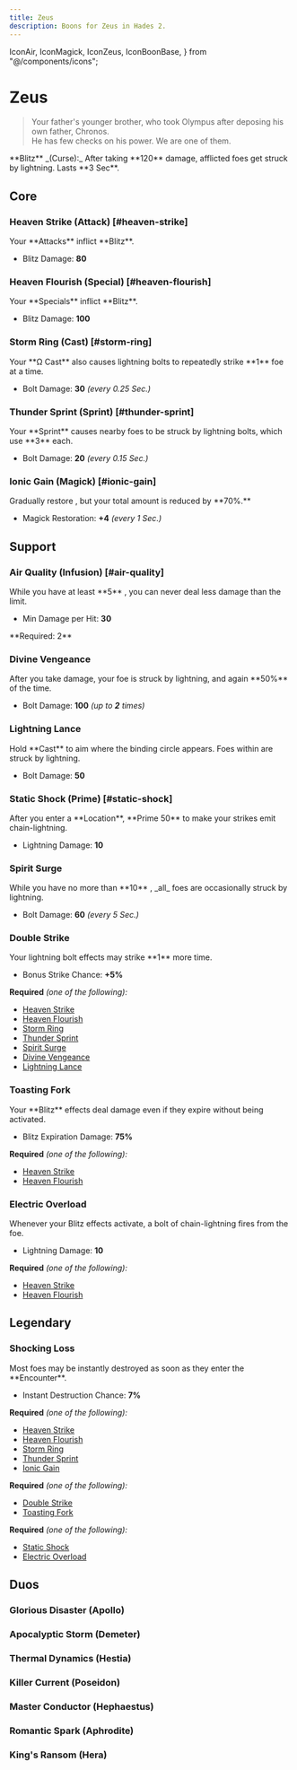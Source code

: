 ```yaml
---
title: Zeus
description: Boons for Zeus in Hades 2.
---
```


  IconAir,
  IconMagick,
  IconZeus,
  IconBoonBase,
} from "@/components/icons";


# <IconZeus className="mb-1" /> Zeus

> Your father's younger brother, who took Olympus after deposing his own father, Chronos.\
> He has few checks on his power. We are one of them.

<Box className="mt-4">
  **Blitz** _(Curse):_ After taking **120** damage, afflicted foes get struck by
  lightning. Lasts **3 Sec**.
</Box>

## Core

### Heaven Strike (Attack) [#heaven-strike]

<BoonTest boon={DbBoons.Zeus.heavenStrike}>
Your **Attacks** inflict **Blitz**.

- Blitz Damage: **80**

</BoonTest>

### Heaven Flourish (Special) [#heaven-flourish]

<BoonTest boon={DbBoons.Zeus.heavenFlourish}>
Your **Specials** inflict **Blitz**.

- Blitz Damage: **100**

</BoonTest>

### Storm Ring (Cast) [#storm-ring]

<BoonTest boon={DbBoons.Zeus.stormRing}>
Your **Ω Cast** also causes lightning bolts to repeatedly strike **1** foe at a time.

- Bolt Damage: **30** _(every 0.25 Sec.)_

</BoonTest>

### Thunder Sprint (Sprint) [#thunder-sprint]

<BoonTest boon={DbBoons.Zeus.thunderSprint}>
Your **Sprint** causes nearby foes to be struck by lightning bolts, which use **3** <IconMagick /> each.

- Bolt Damage: **20** _(every 0.15 Sec.)_

</BoonTest>

### Ionic Gain (Magick) [#ionic-gain]

<BoonTest boon={DbBoons.Zeus.ionicGain}>
Gradually restore <IconMagick />, but your total amount is reduced by **70%.**

- Magick Restoration: **+4** _(every 1 Sec.)_

</BoonTest>

## Support

### <TextHighlight type="infusion">Air Quality (Infusion)</TextHighlight> [#air-quality]

<BoonTest boon={DbBoons.Zeus.airQuality}>
While you have at least **5** <IconAir />, you can never deal less damage than the limit.

- Min Damage per Hit: **30**

</BoonTest>
**Required: 2** <IconAir />

### Divine Vengeance

<BoonTest boon={DbBoons.Zeus.divineVengeance}>
After you take damage, your foe is struck by lightning, and again **50%** of the time.

- Bolt Damage: **100** _(up to **2** times)_

</BoonTest>

### Lightning Lance

<BoonTest boon={DbBoons.Zeus.lightningLance}>
Hold **Cast** to aim where the binding circle appears. Foes within are struck by lightning.

- Bolt Damage: **50**

</BoonTest>

### Static Shock (Prime) [#static-shock]

<BoonTest boon={DbBoons.Zeus.staticShock}>
After you enter a **Location**, **Prime 50** <IconMagick /> to make your strikes emit chain-lightning.

- Lightning Damage: **10**

</BoonTest>

### Spirit Surge

<BoonTest boon={DbBoons.Zeus.spiritSurge}>
While you have no more than **10** <IconMagick />, _all_ foes are occasionally struck by lightning.

- Bolt Damage: **60** _(every 5 Sec.)_

</BoonTest>

### Double Strike

<BoonTest boon={DbBoons.Zeus.doubleStrike}>
Your lightning bolt effects may strike **1** more time.

- Bonus Strike Chance: **+5%**

</BoonTest>

**Required** _(one of the following):_

- [Heaven Strike](#heaven-strike)
- [Heaven Flourish](#heaven-flourish)
- [Storm Ring](#storm-ring)
- [Thunder Sprint](#thunder-sprint)
- [Spirit Surge](#spirit-surge)
- [Divine Vengeance](#divine-vengeance)
- [Lightning Lance](#lightning-lance)

### Toasting Fork

<BoonTest boon={DbBoons.Zeus.toastingFork}>
Your **Blitz** effects deal damage even if they expire without being activated.

- Blitz Expiration Damage: **75%**

</BoonTest>

**Required** _(one of the following):_

- [Heaven Strike](#heaven-strike)
- [Heaven Flourish](#heaven-flourish)

### Electric Overload

<BoonTest boon={DbBoons.Zeus.electricOverload}>
Whenever your Blitz effects activate, a bolt of chain-lightning fires from the foe.

- Lightning Damage: **10**

</BoonTest>

**Required** _(one of the following):_

- [Heaven Strike](#heaven-strike)
- [Heaven Flourish](#heaven-flourish)

## <TextHighlight type="legendary">Legendary</TextHighlight>

### <TextHighlight type="legendary">Shocking Loss</TextHighlight>

<BoonTest boon={DbBoons.Zeus.shockingLoss}>
Most foes may be instantly destroyed as soon as they enter the **Encounter**.

- Instant Destruction Chance: **7%**

</BoonTest>

**Required** _(one of the following):_

- [Heaven Strike](#heaven-strike)
- [Heaven Flourish](#heaven-flourish)
- [Storm Ring](#storm-ring)
- [Thunder Sprint](#thunder-sprint)
- [Ionic Gain](#ionic-gain)

**Required** _(one of the following):_

- [Double Strike](#double-strike)
- [Toasting Fork](#toasting-fork)

**Required** _(one of the following):_

- [Static Shock](#static-shock)
- [Electric Overload](#electric-overload)

## <TextHighlight type="duo">Duos</TextHighlight>

### <TextHighlight type="duo">Glorious Disaster</TextHighlight> (Apollo)

<GloriousDisaster />

### <TextHighlight type="duo">Apocalyptic Storm</TextHighlight> (Demeter)

<ApocalypticStorm />

### <TextHighlight type="duo">Thermal Dynamics</TextHighlight> (Hestia)

<ThermalDynamics />

### <TextHighlight type="duo">Killer Current</TextHighlight> (Poseidon)

<KillerCurrent />

### <TextHighlight type="duo">Master Conductor</TextHighlight> (Hephaestus)

<MasterConductor />

### <TextHighlight type="duo">Romantic Spark</TextHighlight> (Aphrodite)

<RomanticSpark />

### <TextHighlight type="duo">King's Ransom</TextHighlight> (Hera)

<KingsRansom />
